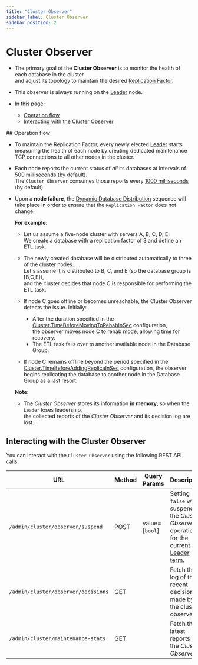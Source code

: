```yaml
---
title: "Cluster Observer"
sidebar_label: Cluster Observer
sidebar_position: 2
---
```



# Cluster Observer
<Admonition type="note" title="Note">
 
* The primary goal of the **Cluster Observer** is to monitor the health of each database in the cluster  
  and adjust its topology to maintain the desired [Replication Factor](../../../server/clustering/distribution/distributed-database#replication-factor).

* This observer is always running on the [Leader](../../../server/clustering/rachis/cluster-topology#leader) node.

* In this page:
  * [Operation flow](../../../server/clustering/distribution/cluster-observer#operation-flow)
  * [Interacting with the Cluster Observer](../../../server/clustering/distribution/cluster-observer#interacting-with-the-cluster-observer)

</Admonition>
## Operation flow

* To maintain the Replication Factor, every newly elected [Leader](../../../server/clustering/rachis/cluster-topology#leader) starts measuring the health of each node 
  by creating dedicated maintenance TCP connections to all other nodes in the cluster.  

* Each node reports the current status of _all_  its databases at intervals of [500 milliseconds](../../../server/configuration/cluster-configuration#cluster.workersampleperiodinms) (by default).  
  The `Cluster Observer` consumes those reports every [1000 milliseconds](../../../server/configuration/cluster-configuration#cluster.supervisorsampleperiodinms) (by default).  

* Upon a **node failure**, the [Dynamic Database Distribution](../../../server/clustering/distribution/distributed-database#dynamic-database-distribution) sequence
  will take place in order to ensure that the `Replication Factor` does not change.  

    <Admonition type="note" title="Note">
    
    **For example**:  
    
    * Let us assume a five-node cluster with servers A, B, C, D, E.  
      We create a database with a replication factor of 3 and define an ETL task.
    
    * The newly created database will be distributed automatically to three of the cluster nodes.  
      Let's assume it is distributed to B, C, and E (so the database group is [B,C,E]),  
      and the cluster decides that node C is responsible for performing the ETL task.
 
    * If node C goes offline or becomes unreachable, the Cluster Observer detects the issue.
      Initially:
      * After the duration specified in the [Cluster.TimeBeforeMovingToRehabInSec](../../../server/configuration/cluster-configuration#cluster.timebeforemovingtorehabinsec) configuration,  
        the observer moves node C to rehab mode, allowing time for recovery.
      * The ETL task fails over to another available node in the Database Group.
   
    * If node C remains offline beyond the period specified in the [Cluster.TimeBeforeAddingReplicaInSec](../../../server/configuration/cluster-configuration#cluster.timebeforeaddingreplicainsec) configuration,
      the observer begins replicating the database to another node in the Database Group as a last resort.
    
    </Admonition>

    <Admonition type="warning" title="Warning">

    **Note**:  

    * The _Cluster Observer_ stores its information **in memory**, so when the `Leader` loses leadership,  
      the collected reports of the _Cluster Observer_ and its decision log are lost.

    </Admonition>



## Interacting with the Cluster Observer

You can interact with the `Cluster Observer` using the following REST API calls:  

| URL                                 | Method  | Query Params   | Description                                                                                                                                                          |
|-------------------------------------|---------|----------------|----------------------------------------------------------------------------------------------------------------------------------------------------------------------|
| `/admin/cluster/observer/suspend`   | POST    | value=[`bool`] | Setting `false` will suspend the _Cluster Observer_ operation for the current [Leader term](../../../studio/cluster/cluster-view#cluster-nodes-states-&-types-flow). |
| `/admin/cluster/observer/decisions` | GET     |                | Fetch the log of the recent decisions made by the cluster observer.                                                                                                  |
| `/admin/cluster/maintenance-stats`  | GET     |                | Fetch the latest reports of the _Cluster Observer_                                                                                                                   |



